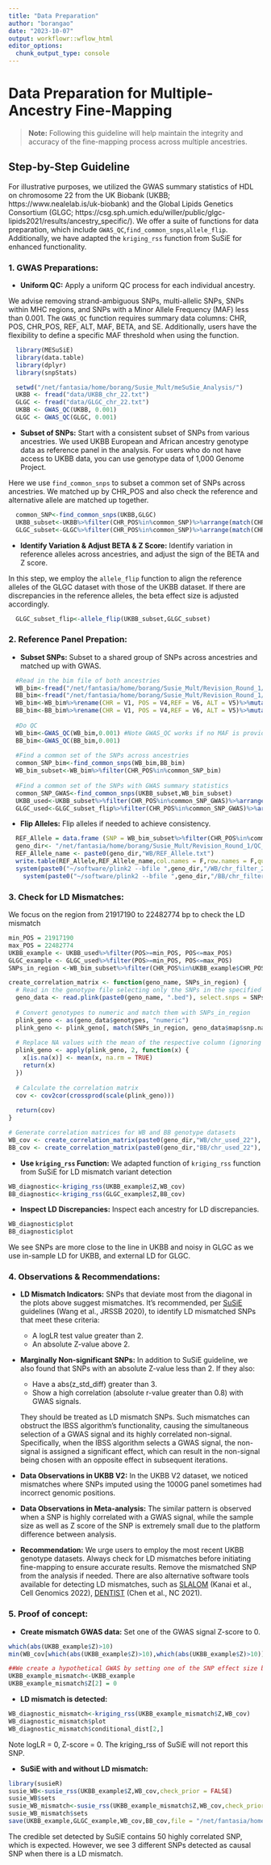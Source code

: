 ```yaml
---
title: "Data Preparation"
author: "borangao"
date: "2023-10-07"
output: workflowr::wflow_html
editor_options:
  chunk_output_type: console
---
```


# Data Preparation for Multiple-Ancestry Fine-Mapping

> **Note:** Following this guideline will help maintain the integrity and accuracy of the fine-mapping process across multiple ancestries.

## Step-by-Step Guideline

For illustrative purposes, we utilized the GWAS summary statistics of HDL on chromosome 22 from the UK Biobank (UKBB; https://www.nealelab.is/uk-biobank) and the Global Lipids Genetics Consortium (GLGC; https://csg.sph.umich.edu/willer/public/glgc-lipids2021/results/ancestry_specific/). We offer a suite of functions for data preparation, which include `GWAS_QC`,`find_common_snps`,`allele_flip`. Additionally, we have adapted the `kriging_rss` function from SuSiE for enhanced functionality.

### 1. GWAS Preparations:

-   **Uniform QC:** Apply a uniform QC process for each individual ancestry.

We advise removing strand-ambiguous SNPs, multi-allelic SNPs, SNPs within MHC regions, and SNPs with a Minor Allele Frequency (MAF) less than 0.001. The `GWAS_QC` function requires summary data columns: CHR, POS, CHR_POS, REF, ALT, MAF, BETA, and SE. Additionally, users have the flexibility to define a specific MAF threshold when using the function.


```r
  library(MESuSiE)
  library(data.table)
  library(dplyr)
  library(snpStats)

  setwd("/net/fantasia/home/borang/Susie_Mult/meSuSie_Analysis/")
  UKBB <- fread("data/UKBB_chr_22.txt")
  GLGC <- fread("data/GLGC_chr_22.txt")
  UKBB <- GWAS_QC(UKBB, 0.001)
  GLGC <- GWAS_QC(GLGC, 0.001)
```

-   **Subset of SNPs:** Start with a consistent subset of SNPs from various ancestries.
We used UKBB European and African ancestry genotype data as reference panel in the analysis. For users who do not have access to UKBB data, you can use genotype data of 1,000 Genome Project. 

Here we use `find_common_snps` to subset a common set of SNPs across ancestries. We matched up by CHR_POS and also check the reference and alternative allele are matched up together.

```r
  common_SNP<-find_common_snps(UKBB,GLGC)
  UKBB_subset<-UKBB%>%filter(CHR_POS%in%common_SNP)%>%arrange(match(CHR_POS, common_SNP))
  GLGC_subset<-GLGC%>%filter(CHR_POS%in%common_SNP)%>%arrange(match(CHR_POS, common_SNP))
```

-   **Identify Variation & Adjust BETA & Z Score:** Identify variation in reference alleles across ancestries, and adjust the sign of the BETA and Z score.

In this step, we employ the `allele_flip` function to align the reference alleles of the GLGC dataset with those of the UKBB dataset. If there are discrepancies in the reference alleles, the beta effect size is adjusted accordingly.

```r
  GLGC_subset_flip<-allele_flip(UKBB_subset,GLGC_subset)
```

### 2. Reference Panel Prepation:

-   **Subset SNPs:** Subset to a shared group of SNPs across ancestries and matched up with GWAS.

```r
  #Read in the bim file of both ancestries
  WB_bim<-fread("/net/fantasia/home/borang/Susie_Mult/Revision_Round_1/QC_function_data/WB/chr_filter_22.bim")
  BB_bim<-fread("/net/fantasia/home/borang/Susie_Mult/Revision_Round_1/QC_function_data/BB/chr_filter_22.bim")
  WB_bim<-WB_bim%>%rename(CHR = V1, POS = V4,REF = V6, ALT = V5)%>%mutate(CHR_POS = paste0(CHR,"_",POS))
  BB_bim<-BB_bim%>%rename(CHR = V1, POS = V4,REF = V6, ALT = V5)%>%mutate(CHR_POS = paste0(CHR,"_",POS))
  
  #Do QC
  WB_bim<-GWAS_QC(WB_bim,0.001) #Note GWAS_QC works if no MAF is provided
  BB_bim<-GWAS_QC(BB_bim,0.001)
  
  #Find a common set of the SNPs across ancestries
  common_SNP_bim<-find_common_snps(WB_bim,BB_bim)
  WB_bim_subset<-WB_bim%>%filter(CHR_POS%in%common_SNP_bim)
  
  #Find a common set of the SNPs with GWAS summary statistics
  common_SNP_GWAS<-find_common_snps(UKBB_subset,WB_bim_subset)
  UKBB_used<-UKBB_subset%>%filter(CHR_POS%in%common_SNP_GWAS)%>%arrange(match(CHR_POS, common_SNP_GWAS))
  GLGC_used<-GLGC_subset_flip%>%filter(CHR_POS%in%common_SNP_GWAS)%>%arrange(match(CHR_POS, common_SNP_GWAS))
```

-   **Flip Alleles:** Flip alleles if needed to achieve consistency.

```r
  REF_Allele = data.frame (SNP = WB_bim_subset%>%filter(CHR_POS%in%common_SNP)%>%arrange(match(CHR_POS, common_SNP))%>%pull(V2), REF = UKBB_used%>%pull(REF))
  geno_dir<- "/net/fantasia/home/borang/Susie_Mult/Revision_Round_1/QC_function_data/"
  REF_Allele_name <- paste0(geno_dir,"WB/REF_Allele.txt")
  write.table(REF_Allele,REF_Allele_name,col.names = F,row.names = F,quote = F)
  system(paste0("~/software/plink2 --bfile ",geno_dir,"/WB/chr_filter_22 --ref-allele ", REF_Allele_name  ," 2 1 --make-bed --out  ",geno_dir,"/WB/chr_used_22"))
    system(paste0("~/software/plink2 --bfile ",geno_dir,"/BB/chr_filter_22 --ref-allele ", REF_Allele_name  ," 2 1 --make-bed --out  ",geno_dir,"/BB/chr_used_22"))
```

### 3. Check for LD Mismatches:

We focus on the region from 21917190 to 22482774 bp to check the LD mismatch

```r
min_POS = 21917190
max_POS = 22482774
UKBB_example <- UKBB_used%>%filter(POS>=min_POS, POS<=max_POS)
GLGC_example <- GLGC_used%>%filter(POS>=min_POS, POS<=max_POS)
SNPs_in_region <-WB_bim_subset%>%filter(CHR_POS%in%UKBB_example$CHR_POS)%>%arrange(match(CHR_POS, UKBB_example$CHR_POS))%>%pull(V2)

create_correlation_matrix <- function(geno_name, SNPs_in_region) {
  # Read in the genotype file selecting only the SNPs in the specified region
  geno_data <- read.plink(paste0(geno_name, ".bed"), select.snps = SNPs_in_region)
  
  # Convert genotypes to numeric and match them with SNPs_in_region
  plink_geno <- as(geno_data$genotypes, "numeric")
  plink_geno <- plink_geno[, match(SNPs_in_region, geno_data$map$snp.name)]
  
  # Replace NA values with the mean of the respective column (ignoring NA values)
  plink_geno <- apply(plink_geno, 2, function(x) {
    x[is.na(x)] <- mean(x, na.rm = TRUE)
    return(x)
  })
  
  # Calculate the correlation matrix
  cov <- cov2cor(crossprod(scale(plink_geno)))
  
  return(cov)
}

# Generate correlation matrices for WB and BB genotype datasets
WB_cov <- create_correlation_matrix(paste0(geno_dir,"WB/chr_used_22"), SNPs_in_region)
BB_cov <- create_correlation_matrix(paste0(geno_dir,"BB/chr_used_22"), SNPs_in_region)
```

-   **Use `kriging_rss` Function:** We adapted function of `kriging_rss` function from SuSiE for LD mismatch variant detection

```r
WB_diagnostic<-kriging_rss(UKBB_example$Z,WB_cov)
BB_diagnostic<-kriging_rss(GLGC_example$Z,BB_cov)
```

-   **Inspect LD Discrepancies:** Inspect each ancestry for LD discrepancies.

```r
WB_diagnostic$plot
BB_diagnostic$plot
```

We see SNPs are more close to the line in UKBB and noisy in GLGC as we use in-sample LD for UKBB, and external LD for GLGC.

### 4. Observations & Recommendations:

-   **LD Mismatch Indicators:** SNPs that deviate most from the diagonal in the plots above suggest mismatches. It's recommended, per [SuSiE](https://stephenslab.github.io/susieR/) guidelines (Wang et al., JRSSB 2020), to identify LD mismatched SNPs that meet these criteria:

    -   A logLR test value greater than 2.
    -   An absolute Z-value above 2.

-   **Marginally Non-significant SNPs:** In addition to SuSiE guideline, we also found that SNPs with an absolute Z-value less than 2. If they also:

    -   Have a abs(z_std_diff) greater than 3.
    -   Show a high correlation (absolute r-value greater than 0.8) with GWAS signals.

    They should be treated as LD mismatch SNPs. Such mismatches can obstruct the IBSS algorithm's functionality, causing the simultaneous selection of a GWAS signal and its highly correlated non-signal. Specifically, when the IBSS algorithm selects a GWAS signal, the non-signal is assigned a significant effect, which can result in the non-signal being chosen with an opposite effect in subsequent iterations.

-   **Data Observations in UKBB V2:** In the UKBB V2 dataset, we noticed mismatches where SNPs imputed using the 1000G panel sometimes had incorrect genomic positions.

-   **Data Observations in Meta-analysis:** The similar pattern is observed when a SNP is highly correlated with a GWAS signal, while the sample size as well as Z score of the SNP is extremely small due to the platform difference between analysis.

-   **Recommendation:** We urge users to employ the most recent UKBB genotype datasets. Always check for LD mismatches before initiating fine-mapping to ensure accurate results. Remove the mismatched SNP from the analysis if needed. There are also alternative software tools available for detecting LD mismatches, such as [SLALOM](https://github.com/mkanai/slalom) (Kanai et al., Cell Genomics 2022), [DENTIST](https://doi.org/10.5281/zenodo.5516202) (Chen et al., NC 2021).

### 5. Proof of concept:

-   **Create mismatch GWAS data:** Set one of the GWAS signal Z-score to 0.

```r
which(abs(UKBB_example$Z)>10)
min(WB_cov[which(abs(UKBB_example$Z)>10),which(abs(UKBB_example$Z)>10)])

##We create a hypothetical GWAS by setting one of the SNP effect size being zero
UKBB_example_mismatch<-UKBB_example
UKBB_example_mismatch$Z[2] = 0
```

-   **LD mismatch is detected:**

```r
WB_diagnostic_mismatch<-kriging_rss(UKBB_example_mismatch$Z,WB_cov)
WB_diagnostic_mismatch$plot
WB_diagnostic_mismatch$conditional_dist[2,]
```

Note logLR = 0, Z-score = 0. The kriging_rss of SuSiE will not report this SNP.

-   **SuSiE with and without LD mismatch:**

```r
library(susieR)
susie_WB<-susie_rss(UKBB_example$Z,WB_cov,check_prior = FALSE)
susie_WB$sets
susie_WB_mismatch<-susie_rss(UKBB_example_mismatch$Z,WB_cov,check_prior = FALSE)
susie_WB_mismatch$sets
save(UKBB_example,GLGC_example,WB_cov,BB_cov,file = "/net/fantasia/home/borang/Susie_Mult/meSuSie_Analysis/data/MESuSiE_Example.RData")
```

The credible set detected by SuSiE contains 50 highly correlated SNP, which is expected. However, we see 3 different SNPs detected as causal SNP when there is a LD mismatch.

